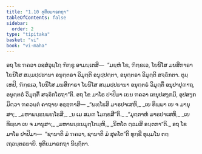 ```yaml
---
title: "1.10 ທຸຕິຍມາຣກຖາ"
tableOfContents: false
sidebar:
  order: 2
type: "tipitaka"
basket: "vi"
book: "vi-maha"
---
```



<DynamicBreadcrumb />

<Division number="35" book="vi-maha">

<Paragraph number="147" book="vi-maha">
ອຖ ໂຂ ຠຄວາ ວສ຺ສໍວຸຏ຺ໂຐ ຠິກ຺ຂູ ອາມນ຺ເຕສິ—  “ມຍ຺ຫໍ ໂຂ, ຠິກ຺ຂເວ, ໂຍນິໂສ ມນສິກາຣາ ໂຍນິໂສ ສມ຺ມປ຺ປຘານາ ອນຸຕ຺ຕຣາ ວິມຸຕ຺ຕິ ອນຸປ຺ປຕ຺ຕາ, ອນຸຕ຺ຕຣາ ວິມຸຕ຺ຕິ ສຈ຺ຉິກຕາ. ຕຸມ຺ເຫປິ, ຠິກ຺ຂເວ, ໂຍນິໂສ ມນສິກາຣາ ໂຍນິໂສ ສມ຺ມປ຺ປຘານາ ອນຸຕ຺ຕຣໍ ວິມຸຕ຺ຕິໍ ອນຸປາປຸຓາຖ, ອນຸຕ຺ຕຣໍ ວິມຸຕ຺ຕິໍ ສຈ຺ຉິກໂຣຖາ”ຕິ. ອຖ ໂຂ ມາໂຣ ປາປິມາ ເຍນ ຠຄວາ ເຕນຸປສງ຺ກມິ, ອຸປສງ຺ກມິຕ຺ວາ ຠຄວນ຺ຕໍ ຄາຖາຍ ອຊ຺ຌຠາສິ—
</Paragraph>

<Paragraph number="148" type="verses" book="vi-maha">
_“ພທ຺ໂຘສິ ມາຣປາເສຫິ,_  
_ເຍ ທິພ຺ພາ ເຍ ຈ ມານຸສາ;_  
_ມຫາພນ຺ຘນພທ຺ໂຘສິ,_  
_ນ ເມ ສມຓ ໂມກ຺ຂສີ”ຕິ._  

</Paragraph>

<Paragraph number="149" type="verses" book="vi-maha">
_“ມຸຕ຺ຕາຫໍ ມາຣປາເສຫິ,_  
_ເຍ ທິພ຺ພາ ເຍ ຈ ມານຸສາ;_  
_ມຫາພນ຺ຘນມຸຕ຺ໂຕມ຺ຫິ,_  
_ນິຫໂຕ ຕ຺ວມສິ ອນ຺ຕກາ”ຕິ._  

</Paragraph>

<Paragraph number="150" book="vi-maha">
ອຖ ໂຂ ມາໂຣ ປາປິມາ—  “ຊານາຕິ ມໍ ຠຄວາ, ຊານາຕິ ມໍ ສຸຄໂຕ”ຕິ ທຸກ຺ຂີ ທຸມ຺ມໂນ ຕຕ຺ເຖວນ຺ຕຣຘາຍິ.

</Paragraph>
</Division>

<Paragraph number="151" type="center" book="vi-maha">
ທຸຕິຍມາຣກຖາ ນິຏ຺ຐິຕາ.
</Paragraph>